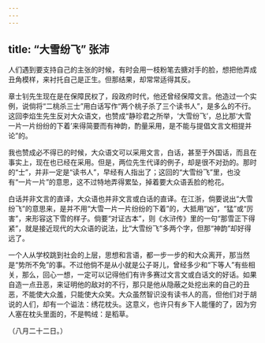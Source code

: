 ```yaml
---
---
---
```

title: “大雪纷飞” 张沛
---



人们遇到要支持自己的主张的时候，有时会用一枝粉笔去搪对手的脸，想把他弄成丑角模样，来衬托自己是正生。但那结果，却常常适得其反。

章士钊先生现在是在保障民权了，段政府时代，他还曾经保障文言。他造过一个实例，说倘将“二桃杀三士”用白话写作“两个桃子杀了三个读书人”，是多么的不行。这回李焰生先生反对大众语文，也赞成“静珍君之所举，‘大雪纷飞’，总比那‘大雪一片一片纷纷的下着’来得简要而有神韵，酌量采用，是不能与提倡文言文相提并论”的。

我也赞成必不得已的时候，大众语文可以采用文言，白话，甚至于外国话，而且在事实上，现在也已经在采用。但是，两位先生代译的例子，却是很不对劲的。那时的“士”，并非一定是“读书人”，早经有人指出了；这回的“大雪纷飞”里，也没有“一片一片”的意思，这不过特地弄得累坠，掉着要大众语丢脸的枪花。

白话并非文言的直译，大众语也并非文言或白话的直译。在江浙，倘要说出“大雪纷飞”的意思来，是并不用“大雪一片一片纷纷的下着”的，大抵用“凶”，“猛”或“厉害”，来形容这下雪的样子。倘要“对证古本”，则《水浒传》里的一句“那雪正下得紧”，就是接近现代的大众语的说法，比“大雪纷飞”多两个字，但那“神韵”却好得远了。

一个人从学校跳到社会的上层，思想和言语，都一步一步的和大众离开，那当然是“势所不免”的事。不过他倘不是从小就是公子哥儿，曾经多少和“下等人”有些相关，那么，回心一想，一定可以记得他们有许多赛过文言文或白话文的好话。如果自造一点丑恶，来证明他的敌对的不行，那只是他从隐蔽之处挖出来的自己的丑恶，不能使大众羞，只能使大众笑。大众虽然智识没有读书人的高，但他们对于胡说的人们，却有一个谥法：绣花枕头。这意义，也许只有乡下人能懂的了，因为穷人塞在枕头里面的，不是鸭绒：是稻草。

（八月二十二日。）